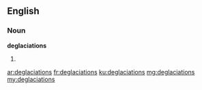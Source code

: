==English==

===Noun===
'''deglaciations'''

# {{plural of|deglaciation}}

[[ar:deglaciations]]
[[fr:deglaciations]]
[[ku:deglaciations]]
[[mg:deglaciations]]
[[my:deglaciations]]